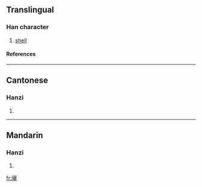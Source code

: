 {{see|厴}}

==Translingual==
===Han character===
{{Han char|rad=厂|as=09|sn=11|four=|canj=一戈大中 (MIKL)}}
# [[shell]]
====References====
{{Han ref|kx=0162.191|hdz=10075.100|uh=53A3|ud=21411}}
----
==Cantonese==
===Hanzi===
{{yue-hanzi|jyut=|y=yim3}}
# {{defn|Cantonese}}
----
==Mandarin==
===Hanzi===
{{cmn-hanzi|tra=厴|pin=[[yǎn]] (yan3)|wg=yen<sup>3</sup>}}
# {{defn|Mandarin}}

[[fr:厣]]